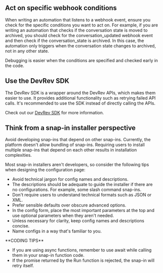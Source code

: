 ## Act on specific webhook conditions

When writing an automation that listens to a webhook event, ensure you check for the specific conditions you want to act on. For example, if you are writing an automation that checks if the conversation state is moved to archived, you should check for the conversation_updated webhook event and then check if the conversation_state is archived. In this case, the automation only triggers when the conversation state changes to archived, not in any other state.

Debugging is easier when the conditions are specified and checked early in the code.

## Use the DevRev SDK

The DevRev SDK is a wrapper around the DevRev APIs, which makes them easier to use. It provides additional functionality such as retrying failed API calls. It's recommended to use the SDK instead of directly calling the APIs.

Check out our [DevRev SDK](https://www.npmjs.com/package/@devrev/typescript-sdk) for more information.

## Think from a snap-in installer perspective

Avoid developing snap-ins that depend on other snap-ins. Currently, the platform doesn't allow bundling of snap-ins. Requiring users to install multiple snap-ins that depend on each other results in installation complexities.

Most snap-in installers aren't developers, so consider the following tips when designing the configuration page:

- Avoid technical jargon for config names and descriptions.
- The descriptions should be adequate to guide the installer if there are no configurations. For example, some slash command snap-ins.
- Don't require users to understand technical formats such as JSON or XML.
- Prefer sensible defaults over obscure advanced options.
- In the config form, place the most important parameters at the top and use optional parameters when they aren't needed.
- Unless necessary for clarity, keep config names and descriptions concise.
- Name configs in a way that's familiar to you.

<Callout intent="info">
**CODING TIPS**

- If you are using async functions, remember to use await while calling them in your snap-in function code.
- If the promise returned by the Run function is rejected, the snap-in will retry itself.
</Callout>

